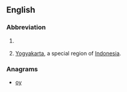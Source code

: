 {{also|y/o|yo|yö|yō}}
==English==

===Abbreviation===
{{rfc-header|Abbreviation}}
{{head|en|abbreviation}}

# {{l|en|year|years}} {{l|en|old}}
# [[Yogyakarta]], a special region of [[Indonesia]].

===Anagrams===
* [[oy#English|oy]]